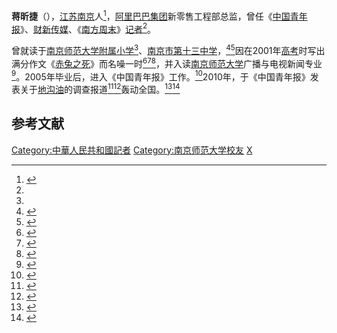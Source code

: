 '''蒋昕捷'''（{{bd|1980年代||catIdx=J}}），[[江苏|江苏]][[南京|南京]]人<ref name=":0">{{Cite web|title=《赤兔之死》与涿州三义宫之间一段鲜为人知的渊源|url=http://travel.hebnews.cn/2010-07/19/content_318171_4.htm|access-date=2022-04-23|date=2010-07-19|work=河北新闻网}}</ref>，[[阿里巴巴集团|阿里巴巴集团]]新零售工程部总监，曾任《[[中国青年报|中国青年报]]》、[[财新传媒|财新传媒]]、《[[南方周末|南方周末]]》[[记者|记者]]<ref name=":1" />。

曾就读于[[南京师范大学附属小学|南京师范大学附属小学]]<ref name=":0" />、[[南京市第十三中学|南京市第十三中学]]，<ref name=":1">{{Cite news|url=http://newspaper.ucdrs.superlib.net/views/specific/2929/NPDetail.jsp?dxNumber=300260456886&d=66FC68A557D39721FE178C6C2A0C4178&sw=+%E8%B5%A4%E5%85%94%E4%B9%8B%E6%AD%BB&ecode=utf-8|title=《赤兔之死》作者蒋昕捷 回母校十三中演讲|work=现代快报|date=2015-05-05|accessdate=2022-04-24}}</ref><ref>{{Cite web|title=优秀校友蒋昕捷重返母校，与学弟学妹畅谈阅读与写作|url=https://www.nj13z.cn/News/Details/3279|access-date=2022-04-23|date=2015-05-05|work=南京市第十三中学}}</ref>因在2001年[[普通高等学校招生全国统一考试|高考]]时写出满分作文《[[赤兔之死|赤兔之死]]》而名噪一时<ref>{{Cite news|url=https://edu.sina.com.cn/l/2001-07-23/12421.html|title=《赤兔之死》--“满分作文”共欣赏|author=赵家书|work=[[扬子晚报|扬子晚报]]|date=2001-07-23|accessdate=2022-03-11|language=zh|via=新浪网}}</ref><ref>{{Cite journal|title=《赤兔之死》成就小小名人——蒋昕捷:爱古文,更爱计算机|url=https://kns.cnki.net/kcms/detail/detail.aspx?dbcode=CJFD&dbname=CJFDN7904&filename=ZXYW200202021|last=张琳|date=2002|journal=中学语文|accessdate=2022-03-11|issue=02|pages=27|issn=1000-419X}}</ref><ref>{{Cite journal|title=古文胜出今日 只因“剑走偏锋”?|url=https://kns.cnki.net/kcms/detail/detail.aspx?dbcode=CJFD&dbname=CJFDN7904&filename=XWZK200329030|last=言咏|date=2003|journal=新闻周刊|accessdate=2022-03-11|issue=29|pages=66–67|issn=1009-8259}}</ref>，并入读[[南京师范大学|南京师范大学]]广播与电视新闻专业<ref>{{Cite web|title=高考满分作文《赤兔之死》作者如愿录入南师大|url=https://www.chinanews.com.cn/2001-08-18/26/114340.html|access-date=2022-04-23|date=2001-08-18|work=中国新闻网}}</ref>。2005年毕业后，进入《中国青年报》工作。<ref>{{Cite web|title=蒋昕捷|url=http://zqb.cyol.com/content/2009-08/04/content_2787852.htm|access-date=2022-04-23|date=2009-08-04|work=中国青年报}}</ref>2010年，于《中国青年报》发表关于[[地沟油|地沟油]]的调查报道<ref>{{Cite web|title=围剿地沟油|url=http://zqb.cyol.com/content/2010-03/17/content_3139053.htm|access-date=2022-04-23|author=蒋昕捷|date=2010-03-17|work=中国青年报}}</ref><ref>{{Cite web|title=是什么让揭开地沟油“盖子”的教授改口|url=http://zqb.cyol.com/content/2010-03/24/content_3149361.htm|access-date=2022-04-23|author=蒋昕捷|date=2010-03-24|work=中国青年报}}</ref>轰动全国。<ref>{{Cite web|title=昔日《赤兔之死》作者写出地沟油调查报告|url=http://www.jiaodong.net/news/system/2010/06/07/010861933.shtml|access-date=2022-04-23|date=2010-06-07|work=东方卫报}}</ref><ref>{{Cite web|title=地沟油存在是公开秘密 监管为何缺失才最应关注|url=https://finance.ifeng.com/news/special/digouyou/bgt/20100325/1961893.shtml|access-date=2022-04-23|date=2010-03-25|work=央视网}}</ref>

== 参考文献 ==
{{Reflist}}

{{DEFAULTSORT:J}}
[[Category:中華人民共和國記者|Category:中華人民共和國記者]]
[[Category:南京师范大学校友|Category:南京师范大学校友]]
[[Category:蔣姓|X]]
